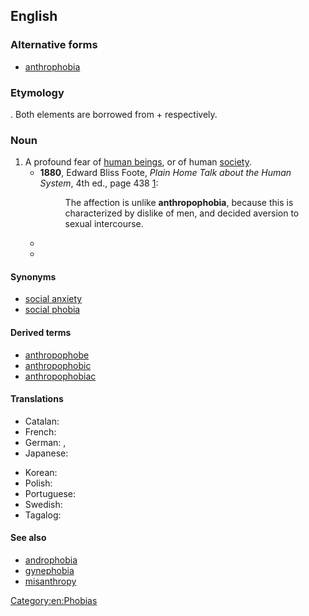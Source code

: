 ==English==

===Alternative forms===
* [[anthrophobia]]

===Etymology===
{{confix|en|anthropo|phobia}}. Both elements are borrowed from {{uder|en|grc|ἄνθρωπος||man, human}} + {{m|grc|φόβος||fear}} respectively.

===Noun===
{{wikipedia}}
{{en-noun|-}}

# A profound fear of [[human being]]s, or of human [[society]].
#* '''1880''', Edward Bliss Foote, ''Plain Home Talk about the Human System'', 4th ed., page 438 [http://books.google.com/books?id=3lUGmEf6bR0C&q=%22unlike+anthropophobia%22&pgis=1]:
#*: The affection is unlike '''anthropophobia''', because this is characterized by dislike of men, and decided aversion to sexual intercourse.
#* {{quote-text|en|year=1925|author={{w|Sinclair Lewis}}|title=[[w:Arrowsmith (novel)|Arrowsmith]]|passage=It was when '''anthropophobia''' set in, when he was made uneasy by people who walked too close to him, that, sagely viewing his list and seeing how many phobias were now checked, he permitted himself to rest.}}
#* {{quote-book|en|year=2004|author=Toshio Kawai|chapter=Postmodern consciousness in the novels of Haruki Murakami,|title=The Cultural Complex: Contemporary Jungian Perspectives on Psyche and Society|url=http://books.google.com/books?id=CECzJNxyfocC|page=97|isbn=1583919139
|passage=He was suffering from '''anthropophobia''', a typical Japanese symptom which shows alienation, and liberation, from the embracing community.}}

====Synonyms====
* [[social anxiety]]
* [[social phobia]]

====Derived terms====
* [[anthropophobe]]
* [[anthropophobic]]
* [[anthropophobiac]]

====Translations====
{{trans-top|fear of human beings}}
* Catalan: {{t|ca|antropofòbia|f}}
* French: {{t+|fr|anthropophobie|f}}
* German: {{t+|de|Anthropophobie|f}}, {{t|de|Menschenscheu|f}}
* Japanese: {{t|ja|対人恐怖症|tr=たいじんきょうふしょう, taijin kyōfushō}}
{{trans-mid}}
* Korean: {{t|ko|대인 공포증}}
* Polish: {{t+|pl|antropofobia|f}}
* Portuguese: {{t+|pt|antropofobia|f}}
* Swedish: {{t|sv|antropofobi|c}}
* Tagalog: {{t|tl|taosikway}}
{{trans-bottom}}

====See also====
* [[androphobia]]
* [[gynephobia]]
* [[misanthropy]]

[[Category:en:Phobias]]